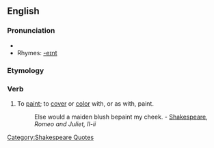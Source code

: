 ==English==

===Pronunciation===
*{{audio|en-us-bepaint.ogg|Audio (US)}}
*Rhymes: [[Rhymes:English:-eɪnt|-eɪnt]]

===Etymology===
{{prefix|be|paint}}

===Verb===
{{en-verb}}
# {{transitive}} To [[paint]]; to [[cover]] or [[color]] with, or as with, paint.
#: Else would a maiden blush bepaint my cheek. - [[w:Shakespeare|Shakespeare]][[Category:Shakespeare Quotes]], ''Romeo and Juliet, II-ii''